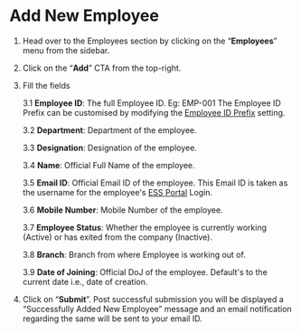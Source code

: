 
# Add New Employee

1. Head over to the Employees section by clicking on the “**Employees**” menu from the sidebar.

2. Click on the “**Add**” CTA from the top-right.

3. Fill the fields

    3.1 **Employee ID**: The full Employee ID. Eg: EMP-001
    <Callout type="info" emoji="ℹ️">
        The Employee ID Prefix can be customised by modifying the [Employee ID Prefix](/tutorial/employee/settings) setting.
    </Callout>

    3.2 **Department**: Department of the employee.

    3.3 **Designation**: Designation of the employee.

    3.4 **Name**: Official Full Name of the employee.

    3.5 **Email ID**: Official Email ID of the employee.
    <Callout>
        This Email ID is taken as the username for the employee's [ESS Portal](/tutorial/employee/ess) Login.
    </Callout>

    3.6 **Mobile Number**: Mobile Number of the employee.

    3.7 **Employee Status**: Whether the employee is currently working (Active) or has exited from the company (Inactive).

    3.8 **Branch**: Branch from where Employee is working out of. 

    3.9 **Date of Joining**: Official DoJ of the employee. Default's to the current date i.e., date of creation.

4. Click on “**Submit**”. Post successful submission you will be displayed a “Successfully Added New Employee” message 
and an email notification regarding the same will be sent to your email ID.

